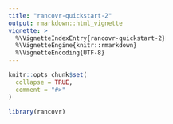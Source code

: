```yaml
---
title: "rancovr-quickstart-2"
output: rmarkdown::html_vignette
vignette: >
  %\VignetteIndexEntry{rancovr-quickstart-2}
  %\VignetteEngine{knitr::rmarkdown}
  %\VignetteEncoding{UTF-8}
---
```


```r
knitr::opts_chunk$set(
  collapse = TRUE,
  comment = "#>"
)
```

```r
library(rancovr)
```
